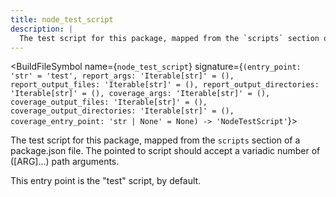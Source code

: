 ```yaml
---
title: node_test_script
description: |
  The test script for this package, mapped from the `scripts` section of a package.json file. The pointed to script should accept a variadic number of ([ARG]...) path arguments.
---
```



<BuildFileSymbol name={`node_test_script`} signature={`(entry_point: 'str' = 'test', report_args: 'Iterable[str]' = (), report_output_files: 'Iterable[str]' = (), report_output_directories: 'Iterable[str]' = (), coverage_args: 'Iterable[str]' = (), coverage_output_files: 'Iterable[str]' = (), coverage_output_directories: 'Iterable[str]' = (), coverage_entry_point: 'str | None' = None) -> 'NodeTestScript'`}>

The test script for this package, mapped from the `scripts` section of a package.json file. The pointed to script should accept a variadic number of ([ARG]...) path arguments.

This entry point is the &#x22;test&#x22; script, by default.

</BuildFileSymbol>

